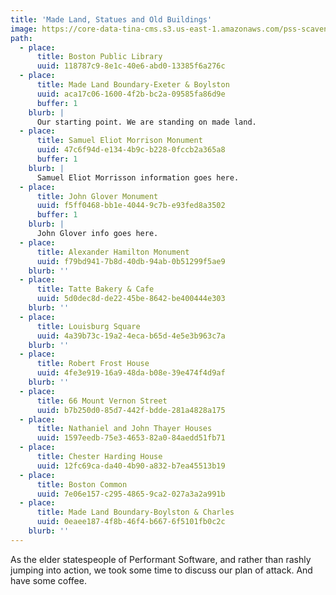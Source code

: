 ```yaml
---
title: 'Made Land, Statues and Old Buildings'
image: https://core-data-tina-cms.s3.us-east-1.amazonaws.com/pss-scavenger-hunt/made-land-team.jpg
path:
  - place:
      title: Boston Public Library
      uuid: 118787c9-8e1c-40e6-abd0-13385f6a276c
  - place:
      title: Made Land Boundary-Exeter & Boylston
      uuid: aca17c06-1600-4f2b-bc2a-09585fa86d9e
      buffer: 1
    blurb: |
      Our starting point. We are standing on made land.
  - place:
      title: Samuel Eliot Morrison Monument
      uuid: 47c6f94d-e134-4b9c-b228-0fccb2a365a8
      buffer: 1
    blurb: |
      Samuel Eliot Morrisson information goes here.
  - place:
      title: John Glover Monument
      uuid: f5ff0468-bb1e-4044-9c7b-e93fed8a3502
      buffer: 1
    blurb: |
      John Glover info goes here.
  - place:
      title: Alexander Hamilton Monument
      uuid: f79bd941-7b8d-40db-94ab-0b51299f5ae9
    blurb: ''
  - place:
      title: Tatte Bakery & Cafe
      uuid: 5d0dec8d-de22-45be-8642-be400444e303
    blurb: ''
  - place:
      title: Louisburg Square
      uuid: 4a39b73c-19a2-4eca-b65d-4e5e3b963c7a
    blurb: ''
  - place:
      title: Robert Frost House
      uuid: 4fe3e919-16a9-48da-b08e-39e474f4d9af
    blurb: ''
  - place:
      title: 66 Mount Vernon Street
      uuid: b7b250d0-85d7-442f-bdde-281a4828a175
  - place:
      title: Nathaniel and John Thayer Houses
      uuid: 1597eedb-75e3-4653-82a0-84aedd51fb71
  - place:
      title: Chester Harding House
      uuid: 12fc69ca-da40-4b90-a832-b7ea45513b19
  - place:
      title: Boston Common
      uuid: 7e06e157-c295-4865-9ca2-027a3a2a991b
  - place:
      title: Made Land Boundary-Boylston & Charles
      uuid: 0eaee187-4f8b-46f4-b667-6f5101fb0c2c
    blurb: ''
---
```


As the elder statespeople of Performant Software, and rather than rashly jumping into action, we took some time to discuss our plan of attack. And have some coffee.
